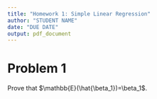 ```yaml
---
title: "Homework 1: Simple Linear Regression"
author: "STUDENT NAME"
date: "DUE DATE"
output: pdf_document
---
```


# Problem 1

Prove that $\mathbb{E}(\hat{\beta_1})=\beta_1$.



